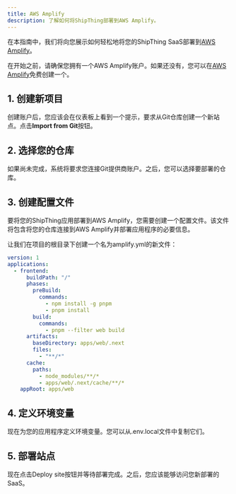 ```yaml
---
title: AWS Amplify
description: 了解如何将ShipThing部署到AWS Amplify。
---
```



在本指南中，我们将向您展示如何轻松地将您的ShipThing SaaS部署到[AWS Amplify](https://aws.amazon.com/amplify/)。

在开始之前，请确保您拥有一个AWS Amplify账户。如果还没有，您可以在[AWS Amplify](https://aws.amazon.com/amplify/)免费创建一个。

## 1. 创建新项目
创建账户后，您应该会在仪表板上看到一个提示，要求从Git仓库创建一个新站点。点击**Import from Git**按钮。


## 2. 选择您的仓库
如果尚未完成，系统将要求您连接Git提供商账户。之后，您可以选择要部署的仓库。

## 3. 创建配置文件

要将您的ShipThing应用部署到AWS Amplify，您需要创建一个配置文件。该文件将包含将您的仓库连接到AWS Amplify并部署应用程序的必要信息。

让我们在项目的根目录下创建一个名为amplify.yml的新文件：
```yml amplify.yml
version: 1
applications:
  - frontend:
      buildPath: "/"
      phases:
        preBuild:
          commands:
            - npm install -g pnpm
            - pnpm install
        build:
          commands:
            - pnpm --filter web build
      artifacts:
        baseDirectory: apps/web/.next
        files:
          - "**/*"
      cache:
        paths:
          - node_modules/**/*
          - apps/web/.next/cache/**/*
    appRoot: apps/web
```

## 4. 定义环境变量
现在为您的应用程序定义环境变量。您可以从.env.local文件中复制它们。

## 5. 部署站点
现在点击Deploy site按钮并等待部署完成。之后，您应该能够访问您新部署的SaaS。